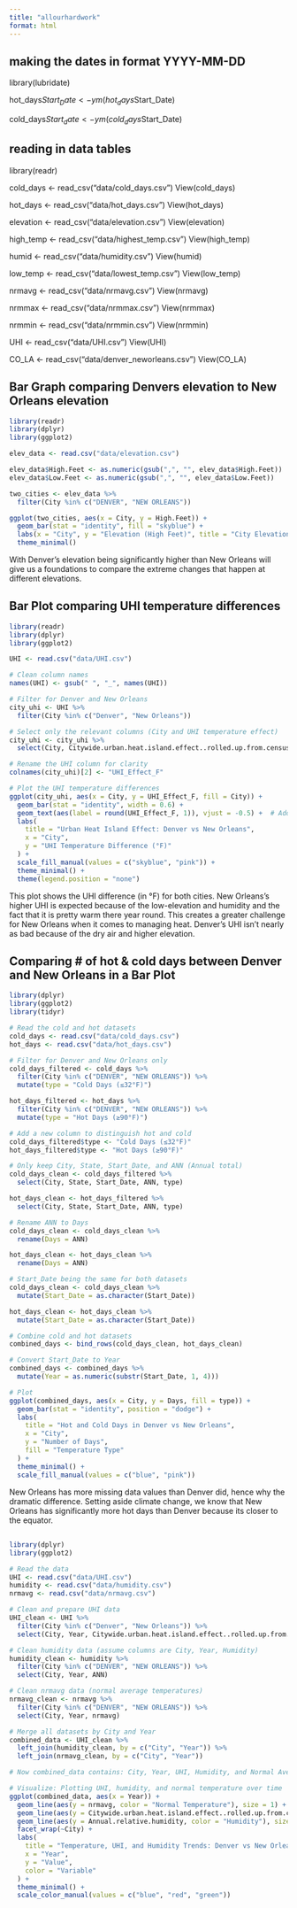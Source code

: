 ```yaml
---
title: "allourhardwork"
format: html
---
```


## making the dates in format YYYY-MM-DD
library(lubridate)

hot_days$Start_Date <- ym(hot_days$Start_Date)

cold_days$Start_date <- ym(cold_days$Start_Date)


## reading in data tables 
library(readr) 

cold_days <- read_csv("data/cold_days.csv")
View(cold_days)

hot_days <- read_csv("data/hot_days.csv")
View(hot_days)

elevation <- read_csv("data/elevation.csv")
View(elevation)

high_temp <- read_csv("data/highest_temp.csv")
View(high_temp)

humid <- read_csv("data/humidity.csv")
View(humid)

low_temp <- read_csv("data/lowest_temp.csv")
View(low_temp)

nrmavg <- read_csv("data/nrmavg.csv")
View(nrmavg)

nrmmax <- read_csv("data/nrmmax.csv")
View(nrmmax)

nrmmin <- read_csv("data/nrmmin.csv")
View(nrmmin)

UHI <- read_csv("data/UHI.csv")
View(UHI)

CO_LA <- read_csv("data/denver_neworleans.csv")
View(CO_LA)


## Bar Graph comparing Denvers elevation to New Orleans elevation
```r
library(readr)
library(dplyr)
library(ggplot2)

elev_data <- read.csv("data/elevation.csv")

elev_data$High.Feet <- as.numeric(gsub(",", "", elev_data$High.Feet))
elev_data$Low.Feet <- as.numeric(gsub(",", "", elev_data$Low.Feet))

two_cities <- elev_data %>%
  filter(City %in% c("DENVER", "NEW ORLEANS"))

ggplot(two_cities, aes(x = City, y = High.Feet)) +
  geom_bar(stat = "identity", fill = "skyblue") +
  labs(x = "City", y = "Elevation (High Feet)", title = "City Elevation Comparison") +
  theme_minimal()
```
With Denver's elevation being significantly higher than New Orleans will give us a foundations to compare the extreme changes that happen at different elevations. 


## Bar Plot comparing UHI temperature differences 
```r
library(readr)
library(dplyr)
library(ggplot2)

UHI <- read.csv("data/UHI.csv")

# Clean column names
names(UHI) <- gsub(" ", "_", names(UHI))

# Filter for Denver and New Orleans
city_uhi <- UHI %>%
  filter(City %in% c("Denver", "New Orleans"))

# Select only the relevant columns (City and UHI temperature effect)
city_uhi <- city_uhi %>%
  select(City, Citywide.urban.heat.island.effect..rolled.up.from.census.tract.data..weighted.by.area..in.degrees.F.)

# Rename the UHI column for clarity
colnames(city_uhi)[2] <- "UHI_Effect_F"

# Plot the UHI temperature differences
ggplot(city_uhi, aes(x = City, y = UHI_Effect_F, fill = City)) +
  geom_bar(stat = "identity", width = 0.6) +
  geom_text(aes(label = round(UHI_Effect_F, 1)), vjust = -0.5) +  # Add value labels above bars
  labs(
    title = "Urban Heat Island Effect: Denver vs New Orleans",
    x = "City",
    y = "UHI Temperature Difference (°F)"
  ) +
  scale_fill_manual(values = c("skyblue", "pink")) +
  theme_minimal() +
  theme(legend.position = "none")
```
This plot shows the UHI difference (in °F) for both cities. New Orleans's higher UHI is expected because of the low-elevation and humidity and the fact that it is pretty warm there year round. This creates a greater challenge for New Orleans when it comes to managing heat. Denver's UHI isn't nearly as bad because of the dry air and higher elevation. 

## Comparing # of hot & cold days between Denver and New Orleans in a Bar Plot
```r
library(dplyr)
library(ggplot2)
library(tidyr)

# Read the cold and hot datasets 
cold_days <- read.csv("data/cold_days.csv")
hot_days <- read.csv("data/hot_days.csv")

# Filter for Denver and New Orleans only 
cold_days_filtered <- cold_days %>%
  filter(City %in% c("DENVER", "NEW ORLEANS")) %>%
  mutate(type = "Cold Days (≤32°F)")

hot_days_filtered <- hot_days %>%
  filter(City %in% c("DENVER", "NEW ORLEANS")) %>%
  mutate(type = "Hot Days (≥90°F)")

# Add a new column to distinguish hot and cold
cold_days_filtered$type <- "Cold Days (≤32°F)"
hot_days_filtered$type <- "Hot Days (≥90°F)"

# Only keep City, State, Start_Date, and ANN (Annual total)
cold_days_clean <- cold_days_filtered %>%
  select(City, State, Start_Date, ANN, type)

hot_days_clean <- hot_days_filtered %>%
  select(City, State, Start_Date, ANN, type)

# Rename ANN to Days
cold_days_clean <- cold_days_clean %>%
  rename(Days = ANN)

hot_days_clean <- hot_days_clean %>%
  rename(Days = ANN)

# Start_Date being the same for both datasets
cold_days_clean <- cold_days_clean %>%
  mutate(Start_Date = as.character(Start_Date))

hot_days_clean <- hot_days_clean %>%
  mutate(Start_Date = as.character(Start_Date))

# Combine cold and hot datasets 
combined_days <- bind_rows(cold_days_clean, hot_days_clean)

# Convert Start_Date to Year
combined_days <- combined_days %>%
  mutate(Year = as.numeric(substr(Start_Date, 1, 4)))

# Plot
ggplot(combined_days, aes(x = City, y = Days, fill = type)) +
  geom_bar(stat = "identity", position = "dodge") +
  labs(
    title = "Hot and Cold Days in Denver vs New Orleans",
    x = "City",
    y = "Number of Days",
    fill = "Temperature Type"
  ) +
  theme_minimal() +
  scale_fill_manual(values = c("blue", "pink"))
```
New Orleans has more missing data values than Denver did, hence why the dramatic difference. Setting aside climate change, we know that New Orleans has significantly more hot days than Denver because its closer to the equator. 

## 
```r
library(dplyr)
library(ggplot2)

# Read the data
UHI <- read.csv("data/UHI.csv")
humidity <- read.csv("data/humidity.csv")
nrmavg <- read.csv("data/nrmavg.csv")

# Clean and prepare UHI data
UHI_clean <- UHI %>%
  filter(City %in% c("Denver", "New Orleans")) %>%
  select(City, Year, Citywide.urban.heat.island.effect..rolled.up.from.census.tract.data..weighted.by.population.exposure..in.degrees.F.)

# Clean humidity data (assume columns are City, Year, Humidity)
humidity_clean <- humidity %>%
  filter(City %in% c("DENVER", "NEW ORLEANS")) %>%
  select(City, Year, ANN)

# Clean nrmavg data (normal average temperatures)
nrmavg_clean <- nrmavg %>%
  filter(City %in% c("DENVER", "NEW ORLEANS")) %>%
  select(City, Year, nrmavg)

# Merge all datasets by City and Year
combined_data <- UHI_clean %>%
  left_join(humidity_clean, by = c("City", "Year")) %>%
  left_join(nrmavg_clean, by = c("City", "Year"))

# Now combined_data contains: City, Year, UHI, Humidity, and Normal Average Temperature

# Visualize: Plotting UHI, humidity, and normal temperature over time
ggplot(combined_data, aes(x = Year)) +
  geom_line(aes(y = nrmavg, color = "Normal Temperature"), size = 1) +
  geom_line(aes(y = Citywide.urban.heat.island.effect..rolled.up.from.census.tract.data..weighted.by.population.exposure..in.degrees.F., color = "UHI"), size = 1) +
  geom_line(aes(y = Annual.relative.humidity, color = "Humidity"), size = 1) +
  facet_wrap(~City) +
  labs(
    title = "Temperature, UHI, and Humidity Trends: Denver vs New Orleans",
    x = "Year",
    y = "Value",
    color = "Variable"
  ) +
  theme_minimal() +
  scale_color_manual(values = c("blue", "red", "green"))
```

